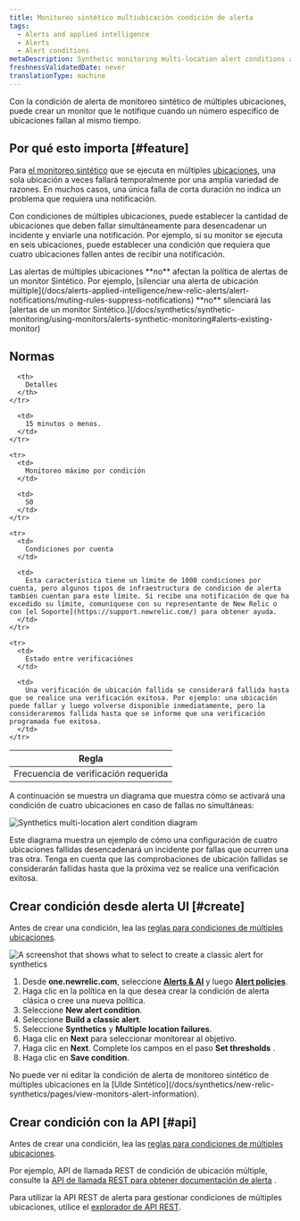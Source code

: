 ```yaml
---
title: Monitoreo sintético multiubicación condición de alerta
tags:
  - Alerts and applied intelligence
  - Alerts
  - Alert conditions
metaDescription: Synthetic monitoring multi-location alert conditions allow you to specify how many location checks must fail before generating a notification.
freshnessValidatedDate: never
translationType: machine
---
```




Con la condición de alerta de monitoreo sintético de múltiples ubicaciones, puede crear un monitor que le notifique cuando un número específico de ubicaciones fallan al mismo tiempo.

## Por qué esto importa [#feature]

Para [el monitoreo sintético](/docs/synthetics/new-relic-synthetics/getting-started/introduction-new-relic-synthetics) que se ejecuta en múltiples [ubicaciones](/docs/synthetics/new-relic-synthetics/using-monitors/add-edit-monitors#setting-location), una sola ubicación a veces fallará temporalmente por una amplia variedad de razones. En muchos casos, una única falla de corta duración no indica un problema que requiera una notificación.

Con condiciones de múltiples ubicaciones, puede establecer la cantidad de ubicaciones que deben fallar simultáneamente para desencadenar un incidente y enviarle una notificación. Por ejemplo, si su monitor se ejecuta en seis ubicaciones, puede establecer una condición que requiera que cuatro ubicaciones fallen antes de recibir una notificación.

<Callout variant="important">
  Las alertas de múltiples ubicaciones **no** afectan la política de alertas de un monitor Sintético. Por ejemplo, [silenciar una alerta de ubicación múltiple](/docs/alerts-applied-intelligence/new-relic-alerts/alert-notifications/muting-rules-suppress-notifications) **no** silenciará las [alertas de un monitor Sintético.](/docs/synthetics/synthetic-monitoring/using-monitors/alerts-synthetic-monitoring#alerts-existing-monitor)
</Callout>

## Normas

<table>
  <thead>
    <tr>
      <th style={{ width: "250px" }}>
        Regla
      </th>

      <th>
        Detalles
      </th>
    </tr>
  </thead>

  <tbody>
    <tr>
      <td>
        Frecuencia de verificación requerida
      </td>

      <td>
        15 minutos o menos.
      </td>
    </tr>

    <tr>
      <td>
        Monitoreo máximo por condición
      </td>

      <td>
        50
      </td>
    </tr>

    <tr>
      <td>
        Condiciones por cuenta
      </td>

      <td>
        Esta característica tiene un límite de 1000 condiciones por cuenta, pero algunos tipos de infraestructura de condición de alerta también cuentan para este límite. Si recibe una notificación de que ha excedido su límite, comuníquese con su representante de New Relic o con [el Soporte](https://support.newrelic.com/) para obtener ayuda.
      </td>
    </tr>

    <tr>
      <td>
        Estado entre verificaciónes
      </td>

      <td>
        Una verificación de ubicación fallida se considerará fallida hasta que se realice una verificación exitosa. Por ejemplo: una ubicación puede fallar y luego volverse disponible inmediatamente, pero la consideraremos fallida hasta que se informe que una verificación programada fue exitosa.
      </td>
    </tr>
  </tbody>
</table>

A continuación se muestra un diagrama que muestra cómo se activará una condición de cuatro ubicaciones en caso de fallas no simultáneas:

<img
  title="synthetics-multi-location-alert-diagram.png"
  alt="Synthetics multi-location alert condition diagram"
  src={accountsSyntheticsMultiLocationAlertDiagram}
/>

<figcaption>
  Este diagrama muestra un ejemplo de cómo una configuración de cuatro ubicaciones fallidas desencadenará un incidente por fallas que ocurren una tras otra. Tenga en cuenta que las comprobaciones de ubicación fallidas se considerarán fallidas hasta que la próxima vez se realice una verificación exitosa.
</figcaption>

## Crear condición desde alerta UI [#create]

Antes de crear una condición, lea las [reglas para condiciones de múltiples ubicaciones](#rules).

<img
  title="Create a classic alert for synthetics"
  alt="A screenshot that shows what to select to create a classic alert for synthetics"
  src={alertsSyntheticsAlerts}
/>

1. Desde <DoNotTranslate>**one.newrelic.com**</DoNotTranslate>, seleccione [<DoNotTranslate>**Alerts & AI**</DoNotTranslate>](https://one.newrelic.com/alerts-ai) y luego [<DoNotTranslate>**Alert policies**</DoNotTranslate>](https://one.newrelic.com/alerts-ai/condition-builder/policy-list).
2. Haga clic en la política en la que desea crear la condición de alerta clásica o cree una nueva política.
3. Seleccione <DoNotTranslate>**New alert condition**</DoNotTranslate>.
4. Seleccione <DoNotTranslate>**Build a classic alert**</DoNotTranslate>.
5. Seleccione <DoNotTranslate>**Synthetics**</DoNotTranslate> y <DoNotTranslate>**Multiple location failures**</DoNotTranslate>.
6. Haga clic en <DoNotTranslate>**Next**</DoNotTranslate> para seleccionar monitorear al objetivo.
7. Haga clic en <DoNotTranslate>**Next**</DoNotTranslate>. Complete los campos en el paso <DoNotTranslate>**Set thresholds**</DoNotTranslate> .
8. Haga clic en <DoNotTranslate>**Save condition**</DoNotTranslate>.

<Callout variant="important">
  No puede ver ni editar la condición de alerta de monitoreo sintético de múltiples ubicaciones en la [UIde Sintético](/docs/synthetics/new-relic-synthetics/pages/view-monitors-alert-information).
</Callout>

## Crear condición con la API [#api]

Antes de crear una condición, lea las [reglas para condiciones de múltiples ubicaciones](#rules).

Por ejemplo, API de llamada REST de condición de ubicación múltiple, consulte la [API de llamada REST para obtener documentación de alerta](/docs/alerts-applied-intelligence/new-relic-alerts/advanced-alerts/rest-api-alerts/rest-api-calls-alerts/#multilocation-synthetics-conditions) .

Para utilizar la API REST de alerta para gestionar condiciones de múltiples ubicaciones, utilice el [explorador de API REST](https://rpm.newrelic.com/api/explore/alerts_location_failure_conditions/create).